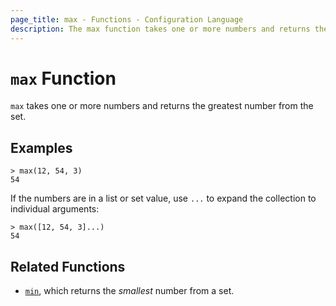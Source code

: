 ```yaml
---
page_title: max - Functions - Configuration Language
description: The max function takes one or more numbers and returns the greatest number.
---
```


# `max` Function

`max` takes one or more numbers and returns the greatest number from the set.

## Examples

```
> max(12, 54, 3)
54
```

If the numbers are in a list or set value, use `...` to expand the collection
to individual arguments:

```
> max([12, 54, 3]...)
54
```

## Related Functions

* [`min`](/docs/language/functions/min), which returns the _smallest_ number from a set.
